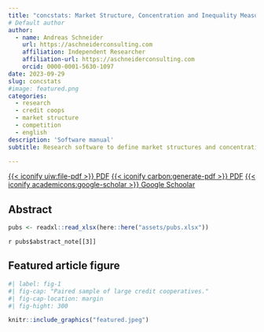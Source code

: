 ```yaml
---
title: "concstats: Market Structure, Concentration and Inequality Measures, with R"
# Default author
author:
  - name: Andreas Schneider
    url: https://aschneiderconsulting.com
    affiliation: Independent Researcher
    affiliation-url: https://aschneiderconsulting.com
    orcid: 0000-0001-5630-1097
date: 2023-09-29
slug: concstats
#image: featured.png
categories:
  - research 
  - credit coops
  - market structure
  - competition
  - english
description: 'Software manual'
subtitle: Research software to define market structures and concentration in a given market.

---
```


[{{< iconify uiw:file-pdf >}} PDF](https://joss.theoj.org/papers/10.21105/joss.05885){.btn .btn-outline-primary}
[{{< iconify carbon:generate-pdf >}} PDF](https://www.theoj.org/joss-papers/joss.05885/10.21105.joss.05885.pdf){.btn .btn-outline-primary}
[{{< iconify academicons:google-scholar >}} Google Schoolar](https://scholar.google.com/citations?view_op=view_citation&hl=en&user=SfuAT-QAAAAJ&sortby=pubdate&citation_for_view=SfuAT-QAAAAJ:UeHWp8X0CEIC){.btn .btn-outline-primary}


## Abstract

```r
pubs <- readxl::read_xlsx(here::here("assets/pubs.xlsx"))
```

`r pubs$abstract_note[[3]]`


## Featured article figure

```r
#| label: fig-1
#| fig-cap: "Paired sample of large credit cooperatives."
#| fig-cap-location: margin
#| fig-hight: 300

knitr::include_graphics("featured.jpeg")
```



